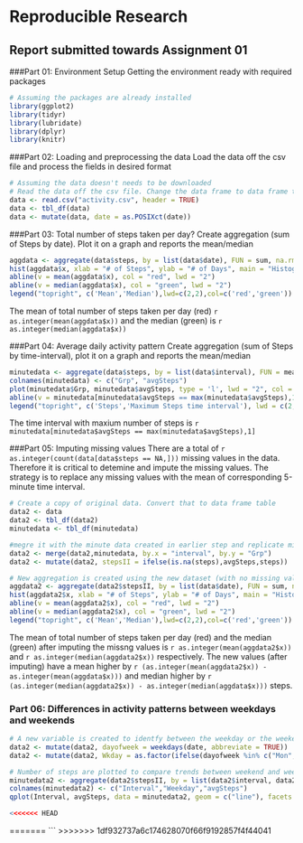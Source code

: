 # Reproducible Research


## Report submitted towards Assignment 01

###Part 01: Environment Setup
Getting the environment ready with required packages
```r
# Assuming the packages are already installed
library(ggplot2)
library(tidyr)
library(lubridate)
library(dplyr)
library(knitr)
```


###Part 02: Loading and preprocessing the data
Load the data off the csv file and process the fields in desired format
```r
# Assuming the data doesn't needs to be downloaded
# Read the data off the csv file. Change the data frame to data frame table and convert date to POSIXct
data <- read.csv("activity.csv", header = TRUE)
data <- tbl_df(data)
data <- mutate(data, date = as.POSIXct(date))
```

###Part 03: Total number of steps taken per day?
Create aggregation (sum of  Steps by date). Plot it on a graph and reports the mean/median
```r

aggdata <- aggregate(data$steps, by = list(data$date), FUN = sum, na.rm = TRUE)
hist(aggdata$x, xlab = "# of Steps", ylab = "# of Days", main = "Histogram # of Steps")
abline(v = mean(aggdata$x), col = "red", lwd = "2")
abline(v = median(aggdata$x), col = "green", lwd = "2")
legend("topright", c('Mean','Median'),lwd=c(2,2),col=c('red','green'))
```

The mean of total number of steps taken per day (red) `r as.integer(mean(aggdata$x))` and the median (green) is `r as.integer(median(aggdata$x))`


###Part 04: Average daily activity pattern
Create aggregation (sum of  Steps by time-interval), plot it on a graph and reports the mean/median
```r
minutedata <- aggregate(data$steps, by = list(data$interval), FUN = mean, na.rm = TRUE)
colnames(minutedata) <- c("Grp", "avgSteps")
plot(minutedata$Grp, minutedata$avgSteps, type = 'l', lwd = "2", col = 'blue', xlab = "Time-Interval (Minute) of the Day", ylab = "Average Steps", main = "Average Daily Activity Pattern")
abline(v = minutedata[minutedata$avgSteps == max(minutedata$avgSteps),1], col = "green", lwd = "2")
legend("topright", c('Steps','Maximum Steps time interval'), lwd = c(2,2), col = c('blue','green'))
```

The time interval with maxium number of steps is `r minutedata[minutedata$avgSteps == max(minutedata$avgSteps),1]`

###Part 05: Imputing missing values
There are a total of `r as.integer(count(data[data$steps == NA,]))` missing values in the data. Therefore it is critical to detemine and impute the missing values. The strategy is to replace any missing values with the mean of corresponding 5-minute time interval.

```r
# Create a copy of original data. Convert that to data frame table
data2 <- data
data2 <- tbl_df(data2)
minutedata <- tbl_df(minutedata)

#megre it with the minute data created in earlier step and replicate missing values with corresponsing interval average
data2 <- merge(data2,minutedata, by.x = "interval", by.y = "Grp")
data2 <- mutate(data2, stepsII = ifelse(is.na(steps),avgSteps,steps))

# New aggregation is created using the new dataset (with no missing values) by date and a graph is generated
aggdata2 <- aggregate(data2$stepsII, by = list(data$date), FUN = sum, na.rm = TRUE)
hist(aggdata2$x, xlab = "# of Steps", ylab = "# of Days", main = "Histogram # of Steps")
abline(v = mean(aggdata2$x), col = "red", lwd = "2")
abline(v = median(aggdata2$x), col = "green", lwd = "2")
legend("topright", c('Mean','Median'),lwd=c(2,2),col=c('red','green'))
```

The mean of total number of steps taken per day (red) and the median (green)  after imputing the missng values is `r as.integer(mean(aggdata2$x))`  and `r as.integer(median(aggdata2$x))` respectively. The new values (after imputing) have a mean higher by `r (as.integer(mean(aggdata2$x)) - as.integer(mean(aggdata$x)))` and median higher by `r (as.integer(median(aggdata2$x)) - as.integer(median(aggdata$x)))` steps.

### Part 06: Differences in activity patterns between weekdays and weekends
```r
# A new variable is created to identfy between the weekday or the weekend
data2 <- mutate(data2, dayofweek = weekdays(date, abbreviate = TRUE))
data2 <- mutate(data2, Wkday = as.factor(ifelse(dayofweek %in% c("Mon","Tue","Wed","Thu","Fri"), "weekday", "weekend")))

# Number of steps are plotted to compare trends between weekend and weekdays steps
minutedata2 <- aggregate(data2$stepsII, by = list(data2$interval, data2$Wkday), FUN = mean, na.rm = TRUE)
colnames(minutedata2) <- c("Interval","Weekday","avgSteps")
qplot(Interval, avgSteps, data = minutedata2, geom = c("line"), facets = Weekday~.)+ggtitle("Average Steps by 5 Minute time interval")+labs(x="Interval",y="Average Steps")

<<<<<<< HEAD
```
=======
```
>>>>>>> 1df932737a6c174628070f66f9192857f4f44041
